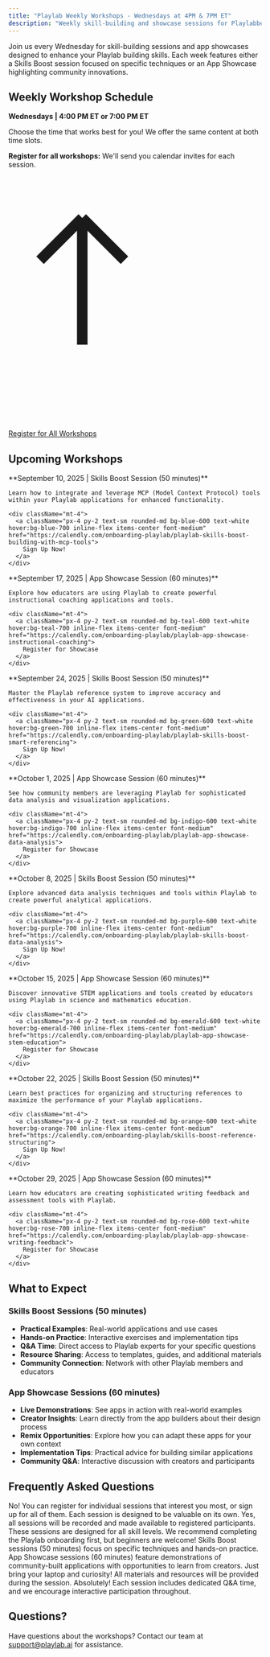 ```yaml
---
title: "Playlab Weekly Workshops - Wednesdays at 4PM & 7PM ET"
description: "Weekly skill-building and showcase sessions for Playlabbers"
---
```


Join us every Wednesday for skill-building sessions and app showcases designed to enhance your Playlab building skills. Each week features either a Skills Boost session focused on specific techniques or an App Showcase highlighting community innovations.

## <Icon icon="calendar" size="24" className="inline-block align-text-bottom" /> Weekly Workshop Schedule

**Wednesdays | 4:00 PM ET or 7:00 PM ET**

Choose the time that works best for you! We offer the same content at both time slots.

**Register for all workshops:** We'll send you calendar invites for each session.

<div className="text-center">
  <a className="px-2 py-1.5 text-sm rounded-md bg-amber-400 text-black hover:bg-amber-300 inline-flex items-center font-bold" href="https://www.notion.so/playlabai/253a9d3778c58037b1e5d63bb8f8e31c?v=256a9d3778c580049211000c2616cfd7&source=copy_link">
    <svg className="w-4 h-4 mr-1.5" viewBox="0 0 24 24" fill="none" xmlns="http://www.w3.org/2000/svg">
      <path d="M7 16V4m0 0L3 8m4-4l4 4" stroke="currentColor" strokeWidth="2" strokeLinecap="round" strokeLinejoin="round"/>
    </svg>
    Register for All Workshops
  </a>
</div>

## <Icon icon="schedule" size="24" className="inline-block align-text-bottom" /> Upcoming Workshops

<CardGroup cols={1}>
  <Card title="Building With MCP Tools in Playlab" icon="wrench" className="bg-blue-50">
    **September 10, 2025 | Skills Boost Session (50 minutes)**
    
    Learn how to integrate and leverage MCP (Model Context Protocol) tools within your Playlab applications for enhanced functionality.
    
    <div className="mt-4">
      <a className="px-4 py-2 text-sm rounded-md bg-blue-600 text-white hover:bg-blue-700 inline-flex items-center font-medium" href="https://calendly.com/onboarding-playlab/playlab-skills-boost-building-with-mcp-tools">
        Sign Up Now!
      </a>
    </div>
  </Card>
  
  <Card title="Instructional Coaching Apps Showcase" icon="graduation-cap" className="bg-teal-50">
    **September 17, 2025 | App Showcase Session (60 minutes)**
    
    Explore how educators are using Playlab to create powerful instructional coaching applications and tools.
    
    <div className="mt-4">
      <a className="px-4 py-2 text-sm rounded-md bg-teal-600 text-white hover:bg-teal-700 inline-flex items-center font-medium" href="https://calendly.com/onboarding-playlab/playlab-app-showcase-instructional-coaching">
        Register for Showcase
      </a>
    </div>
  </Card>
  
  <Card title="Smart Referencing" icon="link" className="bg-green-50">
    **September 24, 2025 | Skills Boost Session (50 minutes)**
    
    Master the Playlab reference system to improve accuracy and effectiveness in your AI applications.
    
    <div className="mt-4">
      <a className="px-4 py-2 text-sm rounded-md bg-green-600 text-white hover:bg-green-700 inline-flex items-center font-medium" href="https://calendly.com/onboarding-playlab/playlab-skills-boost-smart-referencing">
        Sign Up Now!
      </a>
    </div>
  </Card>
  
  <Card title="Data Analysis Apps Showcase" icon="chart-bar" className="bg-indigo-50">
    **October 1, 2025 | App Showcase Session (60 minutes)**
    
    See how community members are leveraging Playlab for sophisticated data analysis and visualization applications.
    
    <div className="mt-4">
      <a className="px-4 py-2 text-sm rounded-md bg-indigo-600 text-white hover:bg-indigo-700 inline-flex items-center font-medium" href="https://calendly.com/onboarding-playlab/playlab-app-showcase-data-analysis">
        Register for Showcase
      </a>
    </div>
  </Card>
  
  <Card title="Data Analysis Techniques" icon="chart-line" className="bg-purple-50">
    **October 8, 2025 | Skills Boost Session (50 minutes)**
    
    Explore advanced data analysis techniques and tools within Playlab to create powerful analytical applications.
    
    <div className="mt-4">
      <a className="px-4 py-2 text-sm rounded-md bg-purple-600 text-white hover:bg-purple-700 inline-flex items-center font-medium" href="https://calendly.com/onboarding-playlab/playlab-skills-boost-data-analysis">
        Sign Up Now!
      </a>
    </div>
  </Card>
  
  <Card title="STEM Education Apps Showcase" icon="flask" className="bg-emerald-50">
    **October 15, 2025 | App Showcase Session (60 minutes)**
    
    Discover innovative STEM applications and tools created by educators using Playlab in science and mathematics education.
    
    <div className="mt-4">
      <a className="px-4 py-2 text-sm rounded-md bg-emerald-600 text-white hover:bg-emerald-700 inline-flex items-center font-medium" href="https://calendly.com/onboarding-playlab/playlab-app-showcase-stem-education">
        Register for Showcase
      </a>
    </div>
  </Card>
  
  <Card title="Reference Structuring" icon="folder-tree" className="bg-orange-50">
    **October 22, 2025 | Skills Boost Session (50 minutes)**
    
    Learn best practices for organizing and structuring references to maximize the performance of your Playlab applications.
    
    <div className="mt-4">
      <a className="px-4 py-2 text-sm rounded-md bg-orange-600 text-white hover:bg-orange-700 inline-flex items-center font-medium" href="https://calendly.com/onboarding-playlab/skills-boost-reference-structuring">
        Sign Up Now!
      </a>
    </div>
  </Card>
  
  <Card title="Writing Feedback Apps Showcase" icon="pencil" className="bg-rose-50">
    **October 29, 2025 | App Showcase Session (60 minutes)**
    
    Learn how educators are creating sophisticated writing feedback and assessment tools with Playlab.
    
    <div className="mt-4">
      <a className="px-4 py-2 text-sm rounded-md bg-rose-600 text-white hover:bg-rose-700 inline-flex items-center font-medium" href="https://calendly.com/onboarding-playlab/playlab-app-showcase-writing-feedback">
        Register for Showcase
      </a>
    </div>
  </Card>
</CardGroup>

## <Icon icon="lightbulb" size="24" className="inline-block align-text-bottom" /> What to Expect

### Skills Boost Sessions (50 minutes)
- **Practical Examples**: Real-world applications and use cases
- **Hands-on Practice**: Interactive exercises and implementation tips
- **Q&A Time**: Direct access to Playlab experts for your specific questions
- **Resource Sharing**: Access to templates, guides, and additional materials
- **Community Connection**: Network with other Playlab members and educators

### App Showcase Sessions (60 minutes)
- **Live Demonstrations**: See apps in action with real-world examples
- **Creator Insights**: Learn directly from the app builders about their design process
- **Remix Opportunities**: Explore how you can adapt these apps for your own context
- **Implementation Tips**: Practical advice for building similar applications
- **Community Q&A**: Interactive discussion with creators and participants

## <Icon icon="question-circle" size="24" className="inline-block align-text-bottom" /> Frequently Asked Questions

<AccordionGroup>
  <Accordion title="Do I need to attend all sessions?">
    No! You can register for individual sessions that interest you most, or sign up for all of them. Each session is designed to be valuable on its own.
  </Accordion>
  
  <Accordion title="Will sessions be recorded?">
    Yes, all sessions will be recorded and made available to registered participants.
  </Accordion>
  
  <Accordion title="Do I need prior experience with AI?">
    These sessions are designed for all skill levels. We recommend completing the Playlab onboarding first, but beginners are welcome!
  </Accordion>
  
  <Accordion title="What's the difference between Skills Boost and App Showcase sessions?">
    Skills Boost sessions (50 minutes) focus on specific techniques and hands-on practice. App Showcase sessions (60 minutes) feature demonstrations of community-built applications with opportunities to learn from creators.
  </Accordion>
  
  <Accordion title="What materials do I need?">
    Just bring your laptop and curiosity! All materials and resources will be provided during the session.
  </Accordion>
  
  <Accordion title="Can I ask questions during the session?">
    Absolutely! Each session includes dedicated Q&A time, and we encourage interactive participation throughout.
  </Accordion>
</AccordionGroup>

## <Icon icon="envelope" size="24" className="inline-block align-text-bottom" /> Questions?

Have questions about the workshops? Contact our team at [support@playlab.ai](mailto:support@playlab.ai) for assistance.